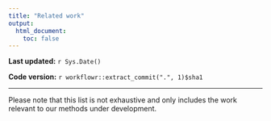 ```yaml
---
title: "Related work"
output:
  html_document:
    toc: false
---
```


**Last updated:** `r Sys.Date()`

**Code version:** `r workflowr::extract_commit(".", 1)$sha1`

---


Please note that this list is not exhaustive and only includes the work relevant to our methods under development.



